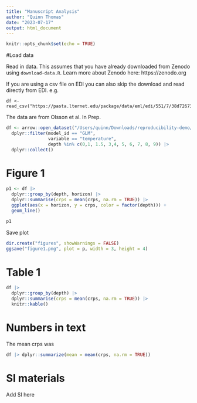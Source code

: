```yaml
---
title: "Manuscript Analysis"
author: "Quinn Thomas"
date: "2023-07-17"
output: html_document
---
```


```r
knitr::opts_chunk$set(echo = TRUE)
```

#Load data

Read in data.  This assumes that you have already downloaded from Zenodo using `download-data.R`.  Learn more about Zenodo here: https://zenodo.org

If you are using a csv file on EDI you can also skip the download and read directly from EDI. e.g.

```
df <- read_csv("https://pasta.lternet.edu/package/data/eml/edi/551/7/38d72673295864956cccd6bbba99a1a3")
```
The data are from Olsson et al. In Prep.

```r
df <- arrow::open_dataset("/Users/quinn/Downloads/reproducibility-demo/scores/ler_ms/reruns") |>
  dplyr::filter(model_id == "GLM",
                variable == "temperature",
                depth %in% c(0,1, 1.5, 3,4, 5, 6, 7, 8, 9)) |>
  dplyr::collect()
```

# Figure 1 

```r
p1 <- df |> 
  dplyr::group_by(depth, horizon) |> 
  dplyr::summarise(crps = mean(crps, na.rm = TRUE)) |> 
  ggplot(aes(x = horizon, y = crps, color = factor(depth))) +
  geom_line()

p1
```
Save plot

```r
dir.create("figures", showWarnings = FALSE)
ggsave("figure1.png", plot = p, width = 3, height = 4)
```
# Table 1

```r
df |> 
  dplyr::group_by(depth) |> 
  dplyr::summarise(crps = mean(crps, na.rm = TRUE)) |> 
  knitr::kable()
```
# Numbers in text

The mean crps was

```r
df |> dplyr::summarize(mean = mean(crps, na.rm = TRUE))
```

# SI materials

Add SI here

